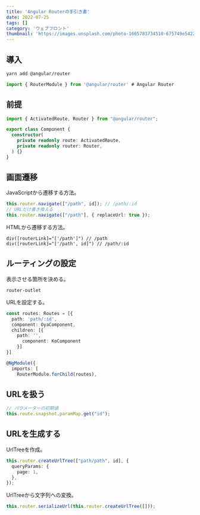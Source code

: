 ```yaml
---
title: 'Angular Routerの手引き書'
date: 2022-07-25
tags: []
category: 'ウェブフロント'
thumbnail: 'https://images.unsplash.com/photo-1665783734510-675749e54225?crop=entropy&cs=tinysrgb&fit=max&fm=jpg&ixid=MnwzNzQ1NzR8MHwxfHJhbmRvbXx8fHx8fHx8fDE2NjY1MjE4MTI&ixlib=rb-4.0.3&q=80&w=1080'
---
```


## 導入

```bash
yarn add @angular/router
```

```typescript
import { RouterModule } from '@angular/router' # Angular Router
```

## 前提

```typescript
import { ActivatedRoute, Router } from "@angular/router";

export class Component {
  constructor(
    private readonly route: ActivatedRoute,
    private readonly router: Router,
  ) {}
}
```

## 画面遷移

JavaScriptから遷移する方法。

```typescript
this.router.navigate(["/path", id]); // /path/:id
// URLだけ書き換える
this.router.navigate(["/path"], { replaceUrl: true });
```

HTMLから遷移する方法。

```pug
div([routerLink]="['/path']") // /path
div([routerLink]="['/path', id]") // /path/:id
```

## ルーティングの設定

表示させる箇所を決める。

```pug
router-outlet
```

URLを設定する。

```typescript
const routes: Routes = [{
  path: 'path/:id',
  component: OyaComponent,
  children: [{
    path: '',
      component: KoComponent
    }]
}]

@NgModule({
  imports: [
    RouterModule.forChild(routes),
```

## URLを扱う

```typescript
// パラメーターの初期値
this.route.snapshot.paramMap.get("id");
```

## URLを生成する

UrlTreeを作成。

```typescript
this.router.createUrlTree(["path/path", id], {
  queryParams: {
    page: 1,
  },
});
```

UrlTreeから文字列への変換。

```typescript
this.router.serializeUrl(this.router.createUrlTree([]));
```
